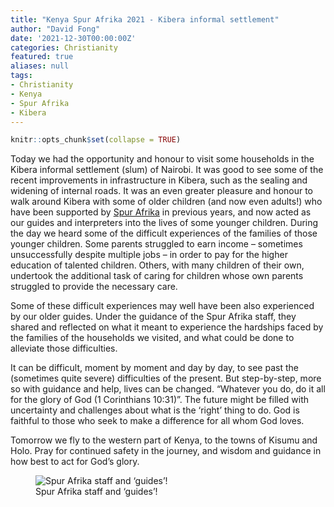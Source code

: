 ```yaml
---
title: "Kenya Spur Afrika 2021 - Kibera informal settlement"
author: "David Fong"
date: '2021-12-30T00:00:00Z'
categories: Christianity
featured: true
aliases: null
tags:
- Christianity
- Kenya
- Spur Afrika
- Kibera
---
```


```r
knitr::opts_chunk$set(collapse = TRUE)
```

Today we had the opportunity and honour to visit some households in the Kibera informal settlement (slum) of Nairobi. It was good to see some of the recent improvements in infrastructure in Kibera, such as the sealing and widening of internal roads. It was an even greater pleasure and honour to walk around Kibera with some of older children (and now even adults!) who have been supported by [Spur Afrika](https://spurafrika.org/) in previous years, and now acted as our guides and interpreters into the lives of some younger children. During the day we heard some of the difficult experiences of the families of those younger children. Some parents struggled to earn income – sometimes unsuccessfully despite multiple jobs – in order to pay for the higher education of talented children. Others, with many children of their own, undertook the additional task of caring for children whose own parents struggled to provide the necessary care.

Some of these difficult experiences may well have been also experienced by our older guides. Under the guidance of the Spur Afrika staff, they shared and reflected on what it meant to experience the hardships faced by the families of the households we visited, and what could be done to alleviate those difficulties.

It can be difficult, moment by moment and day by day, to see past the (sometimes quite severe) difficulties of the present. But step-by-step, more so with guidance and help, lives can be changed. “Whatever you do, do it all for the glory of God (1 Corinthians 10:31)”. The future might be filled with uncertainty and challenges about what is the ‘right’ thing to do. God is faithful to those who seek to make a difference for all whom God loves.

Tomorrow we fly to the western part of Kenya, to the towns of Kisumu and Holo. Pray for continued safety in the journey, and wisdom and guidance in how best to act for God’s glory.

![Spur Afrika staff and 'guides'!](/images/20211230_KiberaGuides.jpg)